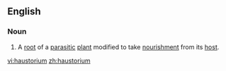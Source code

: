 ==English==

===Noun===
{{wikipedia}}
{{en-noun|haustoria}}

#A [[root]] of a [[parasitic]] [[plant]] modified to take [[nourishment]] from its [[host]].

[[vi:haustorium]]
[[zh:haustorium]]